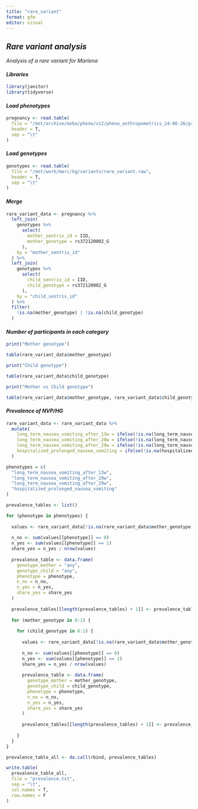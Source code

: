 ```yaml
---
title: "rare_variant"
format: gfm
editor: visual
---
```


## *Rare variant analysis*

*Analysis of a rare variant for Marlena*

#### *Libraries*

```r

library(janitor)
library(tidyverse)

```

#### *Load phenotypes*

```r

pregnancy <- read.table(
  file = "/mnt/archive/moba/pheno/v12/pheno_anthropometrics_24-06-26/pregnancy.gz",
  header = T,
  sep = "\t"
)

```

#### *Load genotypes*

```r

genotypes <- read.table(
  file = "/mnt/work/marc/hg/variants/rare_variant.raw",
  header = T,
  sep = "\t"
)

```

#### *Merge*

```r

rare_variant_data <- pregnancy %>% 
  left_join(
    genotypes %>% 
      select(
        mother_sentrix_id = IID,
        mother_genotype = rs372120002_G
      ),
    by = "mother_sentrix_id"
  ) %>% 
  left_join(
    genotypes %>% 
      select(
        child_sentrix_id = IID,
        child_genotype = rs372120002_G
      ),
    by = "child_sentrix_id"
  ) %>% 
  filter(
    !is.na(mother_genotype) | !is.na(child_genotype)
  )

```

#### *Number of participants in each category*

```r

print("Mother genotype")

table(rare_variant_data$mother_genotype)

```

```r

print("Child genotype")

table(rare_variant_data$child_genotype)

```

```r

print("Mother vs Child genotype")

table(rare_variant_data$mother_genotype, rare_variant_data$child_genotype)

```

#### *Prevalence of NVP/HG*

```r

rare_variant_data <- rare_variant_data %>% 
  mutate(
    long_term_nausea_vomiting_after_13w = ifelse(!is.na(long_term_nausea_vomiting_13w_16w) | !is.na(long_term_nausea_vomiting_17w_20w) | !is.na(long_term_nausea_vomiting_21w_24w) | !is.na(long_term_nausea_vomiting_25w_28w) | !is.na(long_term_nausea_vomiting_after_29w) & long_term_nausea_vomiting_after_29w == 1, 1, 0),
    long_term_nausea_vomiting_after_20w = ifelse(!is.na(long_term_nausea_vomiting_21w_24w) | !is.na(long_term_nausea_vomiting_25w_28w) | !is.na(long_term_nausea_vomiting_after_29w) & long_term_nausea_vomiting_after_29w == 1, 1, 0),
    long_term_nausea_vomiting_after_29w = ifelse(!is.na(long_term_nausea_vomiting_after_29w) & long_term_nausea_vomiting_after_29w == 1, 1, 0),
    hospitalized_prolonged_nausea_vomiting = ifelse(!is.na(hospitalized_prolonged_nausea_vomiting) & hospitalized_prolonged_nausea_vomiting == 1, 1, 0)
  )

phenotypes = c(
  "long_term_nausea_vomiting_after_13w",
  "long_term_nausea_vomiting_after_20w",
  "long_term_nausea_vomiting_after_29w",
  "hospitalized_prolonged_nausea_vomiting"
)

prevalence_tables <- list()

for (phenotype in phenotypes) {
  
  values <- rare_variant_data[!is.na(rare_variant_data$mother_genotype) & !is.na(rare_variant_data$child_genotype), ]
  
  n_no <- sum(values[[phenotype]] == 0)
  n_yes <- sum(values[[phenotype]] == 1)
  share_yes = n_yes / nrow(values)
  
  prevalence_table <- data.frame(
    genotype_mother = "any",
    genotype_child = "any",
    phenotype = phenotype,
    n_no = n_no,
    n_yes = n_yes,
    share_yes = share_yes
  )
  
  prevalence_tables[[length(prevalence_tables) + 1]] <- prevalence_table
  
  for (mother_genotype in 0:1) {
    
    for (child_genotype in 0:1) {
      
      values <- rare_variant_data[!is.na(rare_variant_data$mother_genotype) & rare_variant_data$mother_genotype == mother_genotype & !is.na(rare_variant_data$child_genotype) & rare_variant_data$child_genotype == child_genotype, ]
      
      n_no <- sum(values[[phenotype]] == 0)
      n_yes <- sum(values[[phenotype]] == 1)
      share_yes = n_yes / nrow(values)
      
      prevalence_table <- data.frame(
        genotype_mother = mother_genotype,
        genotype_child = child_genotype,
        phenotype = phenotype,
        n_no = n_no,
        n_yes = n_yes,
        share_yes = share_yes
      )
      
      prevalence_tables[[length(prevalence_tables) + 1]] <- prevalence_table
      
    }
  }
}

prevalence_table_all <- do.call(rbind, prevalence_tables)

write.table(
  prevalence_table_all,
  file = "prevalence.txt",
  sep = "\t",
  col.names = T,
  row.names = F
)


```

